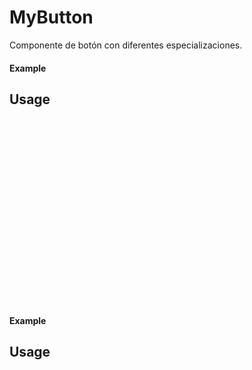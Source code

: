 
<Meta of={MyButton} title="MyButton" />

# MyButton

Componente de botón con diferentes especializaciones.

#### Example

<Canvas of={MyButton.Primary} />

## Usage

```ts
import {MyButton} from 'milibreria';

function Example(){
    return (
        <MyButton
        text: "MyButton primary",
        txtcolor: 'black',
        bgcolor: 'blue',
        bordercolor: 'black',
        borderwidth: 2,
        disabled: false,
        hovertxtcolor: "white",
        hoverbgcolor: "yellow",
        size: "large",
        onClick: () => alert("MyButton primary"),
        />
    );
};

export default Example;
```
#### Example
<Canvas of={MyButton.Secondary} />

## Usage

```ts
import {MyButton} from 'milibreria';

function Example(){
    return (
        <MyButton
        text: "Button secondary",
        txtcolor: 'white',
        bgcolor: 'purple',
        bordercolor: 'yellow',
        borderwidth: 4,
        disabled: false,
        hovertxtcolor: "red",
        hoverbgcolor: "white",
        size: "small",
        onClick: () => alert("MyButton secondary"),
        />
    );
};
